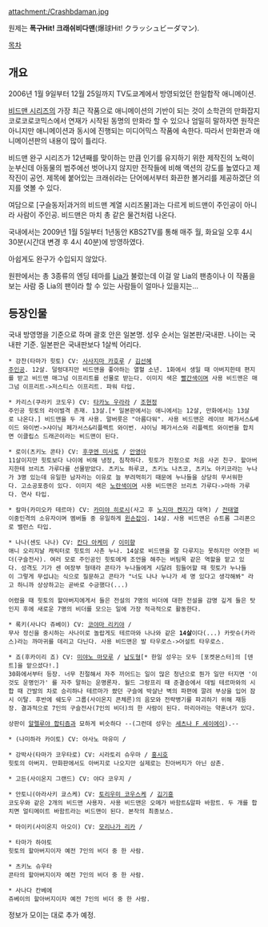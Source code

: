 attachment:/Crashbdaman.jpg

원제는 '''폭구Hit! 크래쉬비다맨'''(爆球Hit! クラッシュビーダマン).

[[목차]]

== 개요 ==
2006년 1월 9일부터 12월 25일까지 TV도쿄계에서 방영되었던 한일합작 애니메이션.

[[비드맨 시리즈]]의 가장 최근 작품으로 애니메이션의 기반이 되는 것이 소학관의 만화잡지 코로코로코믹스에서 연재가 시작된 동명의 만화라 할 수 있으나 엄밀히 말하자면 원작은 아니지만 애니메이션과 동시에 진행되는 미디어믹스 작품에 속한다. 따라서 만화판과 애니메이션판의 내용이 많이 틀리다.

비드맨 완구 시리즈가 12년째를 맞이하는 만큼 인기를 유지하기 위한 제작진의 노력이 눈부신데 아동물의 범주에선 벗어나지 않지만 전작들에 비해 액션의 강도를 높였다고 제작진이 공언. 제목에 붙어있는 크래쉬라는 단어에서부터 화끈한 볼거리를 제공하겠단 의지를 엿볼 수 있다.

여담으로 [구슬동자|과거의 비드맨 계열 시리즈물]과는 다르게 비드맨이 주인공이 아니라 사람이 주인공. 비드맨은 마치 총 같은 물건처럼 나온다.

국내에서는 2009년 1월 5일부터 1년동안 KBS2TV를 통해 매주 월, 화요일 오후 4시 30분(시간대 변경 후 4시 40분)에 방영하였다.

아쉽게도 완구가 수입되지 않았다.

원판에서는 총 3종류의 엔딩 테마를 [[Lia]]가 불렀는데 이걸 알 Lia의 팬층이나 이 작품을 보는 사람 중 Lia의 팬이라 할 수 있는 사람들이 얼마나 있을지는...

== 등장인물 ==
국내 방영명을 기준으로 하며 괄호 안은 일본명. 성우 순서는 일본판/국내판. 나이는 국내판 기준. 일본판은 국내판보다 1살씩 어리다.

 * 강찬(타마가 힛토) CV: [[사사지마 카호루]] / [[김선혜]]
 [[주인공]]. 12살. 덜렁대지만 비드맨을 좋아하는 열혈 소년. 1화에서 생일 때 아버지한테 편지를 받고 비드맨 매그넘 이프리트를 선물로 받는다. 이미지 색은 [[빨간색]]이며 사용 비드맨은 매그넘 이프리트->저스티스 이프리트. 파워 타입.

 * 카리스(쿠라키 코도우) CV: [[타카노 우라라]] / [[조현정]]
 주인공 힛토의 라이벌격 존재. 13살.[* 일본판에서는 애니에서는 12살, 만화에서는 13살로 나온다.] 비드맨을 두 개 사용. 말버릇은 "아름다워". 사용 비드맨은 레이브 페가서스&셰이드 와이번->샤이닝 페가서스&리플렉트 와이번. 샤이닝 페가서스와 리플렉트 와이번을 합치면 이클립스 드래곤이라는 비드맨이 된다.

 * 로이(츠키노 콘타) CV: [[후쿠엔 미사토]] / [[안영아]]
 11살이지만 힛토보다 나이에 비해 냉정, 침착하다. 힛토가 진정으로 처음 사귄 친구. 할아버지한테 브리츠 가루다를 선물받았다. 츠키노 하루코, 츠키노 나츠코, 츠키노 아키코라는 누나가 3명 있는데 유일한 남자라는 이유로 늘 부려먹히기 때문에 누나들을 상당히 무서워한다. 고소공포증이 있다. 이미지 색은 [[노란색]]이며 사용 비드맨은 브리츠 가루다->마하 가루다. 연사 타입.

 * 칼마(카미오카 테르마) CV: [[카미야 히로시]](사고 후 [[노지마 켄지]]가 대역) / [[전태열]]
 이중인격의 소유자이며 멤버들 중 유일하게 [[왼손잡이]]. 14살. 사용 비드맨은 슈트롬 그리폰으로 밸런스 타입.

 * 나나(센도 나나) CV: [[칸다 아케미]] / [[이미향]]
 애니 오리지날 캐릭터로 힛토의 사촌 누나. 14살로 비드맨을 잘 다루지는 못하지만 어엿한 비더(구슬전사). 여러 모로 주인공인 힛토에게 조언을 해주는 버팀목 같은 역할을 맡고 있다. 성격도 기가 센 여장부 형태라 콘타가 누나들에게 시달려 힘들어할 때 힛토가 누나들이 그렇게 무섭냐는 식으로 질문하고 콘타가 "너도 나나 누나가 세 명 있다고 생각해봐" 라고 하니까 상상하고는 곧바로 수긍했다(...)

 어렸을 때 힛토의 할아버지에게서 들은 전설의 7명의 비더에 대한 전설을 감명 깊게 들은 탓인지 후에 새로운 7명의 비더를 모으는 일에 가장 적극적으로 활동한다.

 * 록키(사나다 쥬베이) CV: [[코야마 리키야]] / 
 무사 정신을 중시하는 사나이로 놀랍게도 테르마와 나나와 같은 '''14살'''이다(...) 카랏슈(카라스)라는 까마귀를 데리고 다닌다. 사용 비드맨은 발 타우로스->어설트 타우로스.

 * 죠(후카이리 죠) CV: [[미야노 마모루]] / [[남도형]][* 한일 성우는 모두 [포켓몬스터]의 [덴트]을 맡으셨다!.]
 30화에서부터 등장. 너무 친절해서 자주 끼어드는 일이 많은 청년으로 뭔가 일만 터지면 '이것도 운명인가' 를 자주 말하는 운명론자. 월드 그랑프리 때 준결승에서 데빌 테르마와의 시합 때 간발의 차로 승리하나 테르마가 쐈던 구슬에 박살난 벽의 파편에 깔려 부상을 입어 잠시 이탈. 후반에 쉐도우 그룹(사이온지 콘체른)의 음모와 전략병기를 파괴하기 위해 재등장. 결과적으로 7인의 구슬전사(7인의 비더)의 한 사람이 된다. 마리아라는 약혼녀가 있다.

 상판이 [[알렐루야 합티즘]]과 묘하게 비슷하다 --(그런데 성우는 [[세츠나 F 세이에이]]).--

 * (나미하라 카이토) CV: 아사노 마유미 / 

 * 강박사(타마가 코우타로) CV: 시라토리 슈우마 / [[홍시호]]
 힛토의 아버지. 만화판에서도 아버지로 나오지만 실제로는 친아버지가 아닌 삼촌.

 * 고든(사이온지 그랜드) CV: 야다 코우지 / 

 * 안토니(아라사키 쿄스케) CV: [[토리우미 코우스케]] / [[김기흥]]
 코도우와 같은 2개의 비드맨 사용자. 사용 비드맨은 오메가 바함트&알파 바함트. 두 개를 합치면 얼티메이트 바함트라는 비드맨이 된다. 본작의 최종보스.

 * 마이키(사이온지 아오이) CV: [[모리나가 리카]] / 

 * 타마가 하야토
 힛토의 할아버지이자 예전 7인의 비더 중 한 사람.

 * 츠키노 슈우타
 콘타의 할아버지이자 예전 7인의 비더 중 한 사람.

 * 사나다 칸베에
 쥬베이의 할아버지이자 예전 7인의 비더 중 한 사람.

정보가 모이는 대로 추가 예정.
